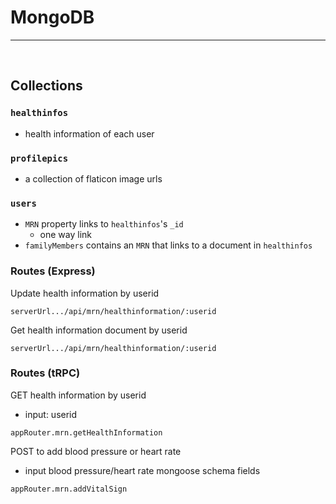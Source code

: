 
<Meta title="Docs/MongoDB" />

# MongoDB

<hr />
<br />

## Collections

### `healthinfos`

- health information of each user

### `profilepics`

- a collection of flaticon image urls

### `users `

- `MRN` property links to `healthinfos`'s `_id`
  - one way link
- `familyMembers` contains an `MRN` that links to a document in `healthinfos`

### Routes (Express)

Update health information by userid

`serverUrl.../api/mrn/healthinformation/:userid`

Get health information document by userid

`serverUrl.../api/mrn/healthinformation/:userid`

### Routes (tRPC)

GET health information by userid

- input: userid

`appRouter.mrn.getHealthInformation`

POST to add blood pressure or heart rate

- input blood pressure/heart rate mongoose schema fields

`appRouter.mrn.addVitalSign`
